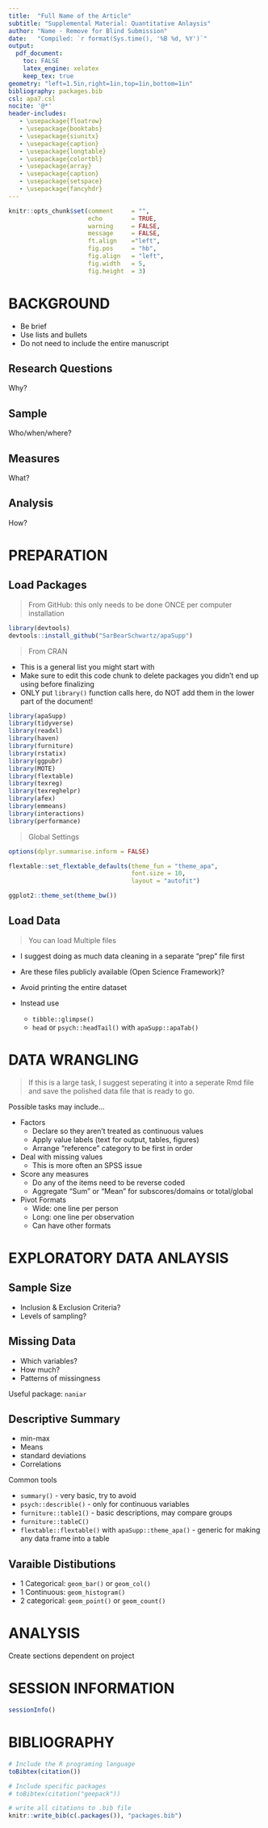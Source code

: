 ```yaml
---
title:  "Full Name of the Article"
subtitle: "Supplemental Material: Quantitative Anlaysis"
author: "Name - Remove for Blind Submission"
date:   "Compiled: `r format(Sys.time(), '%B %d, %Y')`"
output: 
  pdf_document:
    toc: FALSE
    latex_engine: xelatex 
    keep_tex: true
geometry: "left=1.5in,right=1in,top=1in,bottom=1in"
bibliography: packages.bib 
csl: apa7.csl
nocite: '@*'
header-includes:
   - \usepackage{floatrow}
   - \usepackage{booktabs}
   - \usepackage{siunitx}
   - \usepackage{caption}
   - \usepackage{longtable}
   - \usepackage{colortbl}
   - \usepackage{array}
   - \usepackage{caption}
   - \usepackage{setspace}
   - \usepackage{fancyhdr}
---
```



\pagenumbering{arabic}
\setcounter{page}{1}
\fancypagestyle{plain}{%
\renewcommand{\headrulewidth}{0pt}%
\fancyhf{}%
\fancyhead[R]{\thepage}
\setlength\voffset{0.25in}
}
\pagestyle{plain}



\setcounter{figure}{0}
\setcounter{table}{0}
\captionsetup{labelfont=bf, 
textfont={it}, 
labelsep=newline,
justification=raggedright, 
singlelinecheck=false}
\floatsetup[figure]{capposition=top}
\floatsetup[table]{capposition=top}
\renewcommand{\thefigure}{S.\arabic{figure}}
\renewcommand{\thetable}{S.\arabic{table}}



\clearpage
\setcounter{tocdepth}{3}
\tableofcontents    
\clearpage
\listoftables
\clearpage
\listoffigures
\clearpage


```r
knitr::opts_chunk$set(comment     = "",
                      echo        = TRUE,
                      warning     = FALSE, 
                      message     = FALSE,
                      ft.align    ="left",
                      fig.pos     = "hb",     
                      fig.align   = "left",   
                      fig.width   = 5,     
                      fig.height  = 3)  
```


# BACKGROUND

* Be brief
* Use lists and bullets
* Do not need to include the entire manuscript

## Research Questions

Why?

## Sample

Who/when/where?


## Measures

What?


## Analysis

How?



\clearpage

# PREPARATION

## Load Packages

> From GitHub: this only needs to be done ONCE per computer installation

```r
library(devtools)
devtools::install_github("SarBearSchwartz/apaSupp")
```

> From CRAN

* This is a general list you might start with
* Make sure to edit this code chunk to delete packages you didn't end up using before finalizing
* ONLY put `library()` function calls here, do NOT add them in the lower part of the document!

```r
library(apaSupp)
library(tidyverse)
library(readxl)
library(haven)
library(furniture)
library(rstatix)
library(ggpubr)
library(MOTE)
library(flextable)
library(texreg)
library(texreghelpr)
library(afex)
library(emmeans)
library(interactions)
library(performance)
```




> Global Settings 



```r
options(dplyr.summarise.inform = FALSE)

flextable::set_flextable_defaults(theme_fun = "theme_apa",
                                  font.size = 10,
                                  layout = "autofit")

ggplot2::theme_set(theme_bw())
```




\clearpage

## Load Data

> You can load Multiple files

* I suggest doing as much data cleaning in a separate "prep" file first
* Are these files publicly available (Open Science Framework)?

* Avoid printing the entire dataset
* Instead use
    + `tibble::glimpse()`
    + `head` or `psych::headTail()` with `apaSupp::apaTab()`

\clearpage


# DATA WRANGLING

> If this is a large task, I suggest seperating it into a seperate Rmd file and save the polished data file that is ready to go. 

Possible tasks may include...

* Factors
    + Declare so they aren't treated as continuous values
    + Apply value labels (text for output, tables, figures)
    + Arrange "reference" category to be first in order
* Deal with missing values
    + This is more often an SPSS issue
* Score any measures
    + Do any of the items need to be reverse coded
    + Aggregate "Sum" or "Mean" for subscores/domains or total/global
* Pivot Formats
    + Wide: one line per person
    + Long: one line per observation
    + Can have other formats




\clearpage

# EXPLORATORY DATA ANLAYSIS

## Sample Size

* Inclusion & Exclusion Criteria?
* Levels of sampling?


\clearpage

## Missing Data

* Which variables?
* How much?
* Patterns of missingness

Useful package: `naniar`


\clearpage

## Descriptive Summary

* min-max
* Means
* standard deviations
* Correlations

Common tools

* `summary()` - very basic, try to avoid
* `psych::describle()` - only for continuous variables
* `furniture::table1()` - basic descriptions, may compare groups
* `furniture::tableC()`
* `flextable::flextable()` with `apaSupp::theme_apa()` - generic for making any data frame into a table



\clearpage

## Varaible Distibutions

* 1 Categorical: `geom_bar()` or `geom_col()`
* 1 Continuous:  `geom_histogram()`
* 2 categorical: `geom_point()` or `geom_count()`






\clearpage

# ANALYSIS

Create sections dependent on project





\clearpage

# SESSION INFORMATION

```r
sessionInfo()
```


\clearpage

# BIBLIOGRAPHY

\doublespacing




```r
# Include the R programing language
toBibtex(citation())  

# Include specific packages
# toBibtex(citation("geepack"))

# write all citations to .bib file
knitr::write_bib(c(.packages()), "packages.bib") 
```




